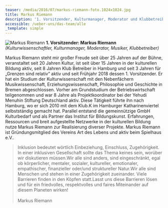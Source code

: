 ```yaml
---
teaser: /media/2016/07/markus-riemann-foto.1024x1024.jpg
title: Markus Riemann
description: '1. Vorsitzender, Kulturmanager, Moderator und Klubbetreiber'
accessible: /ueber-uns/das-team/alle
_template: simple
---
```


![Markus Riemann](/media/2016/07/markus-riemann-foto.1024x1024.jpg 'Markus Riemann') **1. Vorsitzender: Markus Riemann** _(Kulturwissenschaftler, Kulturmanager, Moderator, Musiker, Klubbetreiber)_

Markus Riemann steht mir großer Freude seit über 25 Jahren auf der Bühne, veranstaltet seit 20 Jahren Kultur, ist seit über 15 Jahren in der kulturellen Bildung aktiv, seit 8 Jahren Klub Betreiber in Hamburg und seit 3 Jahren für „Grenzen sind relativ“ aktiv und seit Frühjahr 2018 dessen 1. Vorsitzender. Er hat ein Studium der Kulturwissenschaft mit den Nebenfächern Musikwissenschaft, Erziehungswissenschaft, Philosophie und Geschichte in Bremen abgeschlossen. Vorher am Grundstudium der Betriebswirtschaft teilgenommen und war 8 Jahre als Projektkoordinator bei der Yehudi Menuhin Stiftung Deutschland aktiv. Diese Tätigkeit führte ihn nach Hamburg, wo er sich 2010 mit dem Klub.K im Hamburger Katharinenviertel selbstständig gemacht hat. Parallel entstand die gemeinnützige GmbH Kulturbedarf und als Partner das Institut für Bildungskunst. Erfahrungen, Ressourcen und breit aufgestellte Netzwerke in der kulturellen Bildung nutze Markus Riemann zur Realisierung diverser Projekte. Markus Riemann ist Gründungsmitglied des Vereins Art des Lebens und aktiv beim Spielhaus e.V..

> Inklusion bedeutet wörtlich Einbeziehung, Einschluss, Zugehörigkeit. In einer inklusiven Gesellschaft sollte das Thema keines sein, worüber wir diskutieren müssen.Wir alle sind anders, sind eingeschränkt, egal ob körperlicher, mentaler, sozialer, kultureller, emotionaler, empathischer, finanzieller oder/und struktureller Natur.Wir alle sind Menschen und stehen in einer Zugehörigkeit zueinander. Viele Barrieren finden in den Köpfen statt.Lasst uns diese Barrieren lösen und für ein friedvolles, respektvolles und faires Miteinander auf diesem Planeten wirken!\
> \
> Markus Riemann
